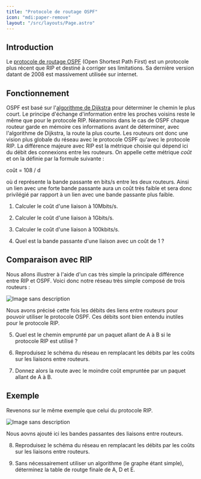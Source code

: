 ```yaml
---
title: "Protocole de routage OSPF"
icon: "mdi:paper-remove"
layout: "/src/layouts/Page.astro"
---
```


## Introduction

Le [protocole de routage
OSPF](https://fr.wikipedia.org/wiki/Open_Shortest_Path_First) (Open Shortest
Path First) est un protocole plus récent que RIP et destiné à corriger ses
limitations. Sa dernière version datant de 2008 est massivement utilisée sur
internet.

## Fonctionnement

OSPF est basé sur l'[algorithme de
Dijkstra](https://fr.wikipedia.org/wiki/Algorithme_de_Dijkstra) pour
déterminer le chemin le plus court. Le principe d'échange d'information entre
les proches voisins reste le même que pour le protocole RIP. Néanmoins dans le
cas de OSPF chaque routeur garde en mémoire ces informations avant de
déterminer, avec l'algorithme de Dijkstra, la route la plus courte. Les
routeurs ont donc une vision plus globale du réseau avec le protocole OSPF
qu'avec le protocole RIP. La différence majeure avec RIP est la métrique
choisie qui dépend ici du débit des connexions entre les routeurs. On appelle
cette métrique _coût_ et on la définie par la formule suivante :

coût = 108 / d

où d représente la bande passante en bits/s entre les deux routeurs. Ainsi un
lien avec une forte bande passante aura un coût très faible et sera donc
privilégié par rapport à un lien avec une bande passante plus faible.

1. Calculer le coût d'une liaison à 10Mbits/s.

2. Calculer le coût d'une liaison à 1Gbits/s.

3. Calculer le coût d'une liaison à 100kbits/s.

4. Quel est la bande passante d'une liaison avec un coût de 1 ?

## Comparaison avec RIP

Nous allons illustrer à l'aide d'un cas très simple la principale différence
entre RIP et OSPF. Voici donc notre réseau très simple composé de trois
routeurs :

![Image sans description](/cours/reseau2.svg)

Nous avons précisé cette fois les débits des liens entre routeurs pour pouvoir
utiliser le protocole OSPF. Ces débits sont bien entendu inutiles pour le
protocole RIP.

5. Quel est le chemin emprunté par un paquet allant de A à B si le
protocole RIP est utilisé ?

6. Reproduisez le schéma du réseau en remplacant les débits par les coûts
sur les liaisons entre routeurs.

7. Donnez alors la route avec le moindre coût empruntée par un paquet
allant de A à B.

## Exemple

Revenons sur le même exemple que celui du protocole RIP.

![Image sans description](/cours/reseau3.svg)

Nous aovns ajouté ici les bandes passantes des liaisons entre routeurs.

8. Reproduisez le schéma du réseau en remplacant les débits par les coûts
sur les liaisons entre routeurs.

9. Sans nécessairement utiliser un algorithme (le graphe étant simple),
déterminez la table de routge finale de A, D et E.